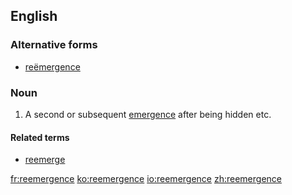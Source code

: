 ==English==

===Alternative forms===
* [[reëmergence]]

===Noun===
{{en-noun}}

# A second or subsequent [[emergence]] after being hidden etc.

====Related terms====
* [[reemerge]]

[[fr:reemergence]]
[[ko:reemergence]]
[[io:reemergence]]
[[zh:reemergence]]